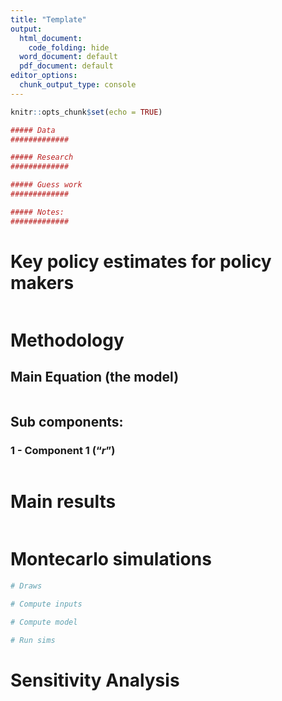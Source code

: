 ```yaml
---
title: "Template"
output:
  html_document:
    code_folding: hide
  word_document: default
  pdf_document: default
editor_options:
  chunk_output_type: console
---
```

\def\blue{\color{blue}}


```r
knitr::opts_chunk$set(echo = TRUE)
```

```r
##### Data  
#############

##### Research
#############

##### Guess work   
#############

##### Notes:
#############
```


# Key policy estimates for policy makers  

```r

```

# Methodology

## Main Equation (the model)

\begin{equation}
y = f(x)
\label{eq:1}
\tag{1}
\end{equation}

```r

```


## Sub components:

### 1 - Component 1 ("$r$")

```r

```
# Main results
```r

```


# Montecarlo simulations  
```r
# Draws

# Compute inputs

# Compute model

# Run sims

```

# Sensitivity Analysis  

